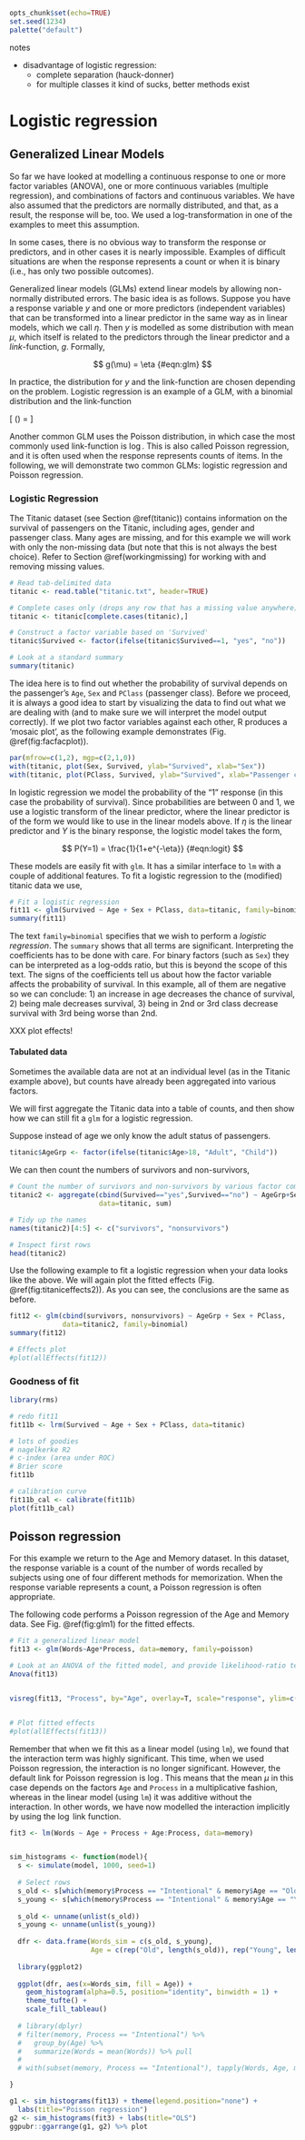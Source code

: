 
```r
opts_chunk$set(echo=TRUE)
set.seed(1234)
palette("default")
```


notes

- disadvantage of logistic regression: 
  - complete separation (hauck-donner)
  - for multiple classes it kind of sucks, better methods exist

# Logistic regression {#logistic}



## Generalized Linear Models {#glm}
  
So far we have looked at modelling a continuous response to one or more factor variables (ANOVA), one or more continuous variables (multiple regression), and combinations of factors and continuous variables. We have also assumed that the predictors are normally distributed, and that, as a result, the response will be, too. We used a log-transformation in one of the examples to meet this assumption.
  
In some cases, there is no obvious way to transform the response or predictors, and in other cases it is nearly impossible. Examples of difficult situations are when the response represents a count or when it is binary (i.e., has only two possible outcomes).  
  
Generalized linear models (GLMs) \footnote{The term *General Linear Model*, which you may see used sometimes, is not the same as a GLM, although some statistics packages use GLM to mean general linear model, and use another term for generalized linear model.} extend linear models by allowing non-normally distributed errors. The basic idea is as follows. Suppose you have a response variable $y$ and one or more predictors (independent variables) that can be transformed into a linear predictor in the same way as in linear models, which we call $\eta$. Then $y$ is modelled as some distribution with mean $\mu$, which itself is related to the predictors through the linear predictor and a *link*-function, $g$. Formally,
  
$$
g(\mu) = \eta
{#eqn:glm}
$$
      
In practice, the distribution for $y$ and the link-function are chosen depending on the problem. Logistic regression is an example of a GLM, with a binomial distribution and the link-function

\[
\log\left(\frac{\mu}{1-\mu}\right) = \eta
\]
    
Another common GLM uses the Poisson distribution, in which case the most commonly used link-function is $\log$. This is also called Poisson regression, and it is often used when the response represents counts of items. In the following, we will demonstrate two common GLMs: logistic regression and Poisson regression.
    
### Logistic Regression {#logistic}
      
The Titanic dataset (see Section \@ref(titanic)) contains information on the survival of passengers on the Titanic, including ages, gender and passenger class. Many ages are missing, and for this example we will work with only the non-missing data (but note that this is not always the best choice). Refer to Section \@ref(workingmissing) for working with and removing missing values.
      

```r
# Read tab-delimited data
titanic <- read.table("titanic.txt", header=TRUE)

# Complete cases only (drops any row that has a missing value anywhere)
titanic <- titanic[complete.cases(titanic),]

# Construct a factor variable based on 'Survived'
titanic$Survived <- factor(ifelse(titanic$Survived==1, "yes", "no"))

# Look at a standard summary
summary(titanic)
```
      
The idea here is to find out whether the probability of survival depends on the passenger's `Age`, `Sex` and `PClass` (passenger class). Before we proceed, it is always a good idea to start by visualizing the data to find out what we are dealing with (and to make sure we will interpret the model output correctly). If we plot two factor variables against each other, R produces a 'mosaic plot', as the following example demonstrates (Fig. \@ref(fig:facfacplot)).

```r
par(mfrow=c(1,2), mgp=c(2,1,0))
with(titanic, plot(Sex, Survived, ylab="Survived", xlab="Sex"))
with(titanic, plot(PClass, Survived, ylab="Survived", xlab="Passenger class"))
```

In logistic regression we model the probability of the "1" response (in this case the probability of survival). Since probabilities are between 0 and 1, we use a logistic transform of the linear predictor, where the linear predictor is of the form we would like to use in the linear models above. If $\eta$ is the linear predictor and $Y$ is the binary response, the logistic model takes the form,

$$
P(Y=1) = \frac{1}{1+e^{-\eta}}
{#eqn:logit}
$$

These models are easily fit with `glm`. It has a similar interface to `lm` with a couple of additional features. To fit a logistic regression to the (modified) titanic data we use,

```r
# Fit a logistic regression
fit11 <- glm(Survived ~ Age + Sex + PClass, data=titanic, family=binomial)
summary(fit11)
```

The text `family=binomial` specifies that we wish to perform a *logistic regression*. The `summary` shows that all terms are significant. Interpreting the coefficients has to be done with care. For binary factors (such as `Sex`) they can be interpreted as a log-odds ratio, but this is beyond the scope of this text. The signs of the coefficients tell us about how the factor variable affects the probability of survival. In this example, all of them are negative so we can conclude: 1) an increase in age decreases the chance of survival, 2) being male decreases survival, 3) being in 2nd or 3rd class decrease survival with 3rd being worse than 2nd.

XXX plot effects!

#### Tabulated data {#tabuldataglm}

Sometimes the available data are not at an individual level (as in the Titanic example above), but counts have already been aggregated into various factors.

We will first aggregate the Titanic data into a table of counts, and then show how we can still fit a `glm` for a logistic regression.

Suppose instead of age we only know the adult status of passengers.  
```r
titanic$AgeGrp <- factor(ifelse(titanic$Age>18, "Adult", "Child"))
```

We can then count the numbers of survivors and non-survivors,  
```r
# Count the number of survivors and non-survivors by various factor combinations
titanic2 <- aggregate(cbind(Survived=="yes",Survived=="no") ~ AgeGrp+Sex+PClass, 
                      data=titanic, sum)

# Tidy up the names
names(titanic2)[4:5] <- c("survivors", "nonsurvivors")

# Inspect first rows
head(titanic2)
```

Use the following example to fit a logistic regression when your data looks like the above. We will again plot the fitted effects (Fig. \@ref(fig:titaniceffects2)). As you can see, the conclusions are the same as before.

```r
fit12 <- glm(cbind(survivors, nonsurvivors) ~ AgeGrp + Sex + PClass, 
             data=titanic2, family=binomial)
summary(fit12)

# Effects plot
#plot(allEffects(fit12))
```

### Goodness of fit

```r
library(rms)

# redo fit11
fit11b <- lrm(Survived ~ Age + Sex + PClass, data=titanic)

# lots of goodies
# nagelkerke R2
# c-index (area under ROC)
# Brier score
fit11b

# calibration curve
fit11b_cal <- calibrate(fit11b)
plot(fit11b_cal)
```



## Poisson regression

For this example we return to the Age and Memory dataset. In this dataset, the response variable is a count of the number of words recalled by subjects using one of four different methods for memorization. When the response variable represents a count, a Poisson regression is often appropriate. 

The following code performs a Poisson regression of the Age and Memory data. See Fig. \@ref(fig:glm1) for the fitted effects.

```r
# Fit a generalized linear model
fit13 <- glm(Words~Age*Process, data=memory, family=poisson)

# Look at an ANOVA of the fitted model, and provide likelihood-ratio tests.
Anova(fit13)


visreg(fit13, "Process", by="Age", overlay=T, scale="response", ylim=c(0,30), rug=FALSE)


# Plot fitted effects
#plot(allEffects(fit13))
```

Remember that when we fit this as a linear model (using `lm`), we found that the interaction term was highly significant. This time, when we used Poisson regression, the interaction is no longer significant. However, the default link for Poisson regression is $\log$. This means that the mean $\mu$ in this case depends on the factors `Age` and `Process` in a multiplicative fashion, whereas in the linear model (using `lm`) it was additive without the interaction. In other words, we have now modelled the interaction implicitly by using the $\log$ link function.

```r

fit3 <- lm(Words ~ Age + Process + Age:Process, data=memory)


sim_histograms <- function(model){
  s <- simulate(model, 1000, seed=1)
  
  # Select rows
  s_old <- s[which(memory$Process == "Intentional" & memory$Age == "Older"),]
  s_young <- s[which(memory$Process == "Intentional" & memory$Age == "Younger"),]
  
  s_old <- unname(unlist(s_old))
  s_young <- unname(unlist(s_young))
  
  dfr <- data.frame(Words_sim = c(s_old, s_young),
                    Age = c(rep("Old", length(s_old)), rep("Young", length(s_young))))
  
  library(ggplot2)
  
  ggplot(dfr, aes(x=Words_sim, fill = Age)) + 
    geom_histogram(alpha=0.5, position="identity", binwidth = 1) +
    theme_tufte() +
    scale_fill_tableau()
  
  # library(dplyr)
  # filter(memory, Process == "Intentional") %>%
  #   group_by(Age) %>%
  #   summarize(Words = mean(Words)) %>% pull
  # 
  # with(subset(memory, Process == "Intentional"), tapply(Words, Age, mean))

}

g1 <- sim_histograms(fit13) + theme(legend.position="none") +
  labs(title="Poisson regression")
g2 <- sim_histograms(fit3) + labs(title="OLS")
ggpubr::ggarrange(g1, g2) %>% plot

```


